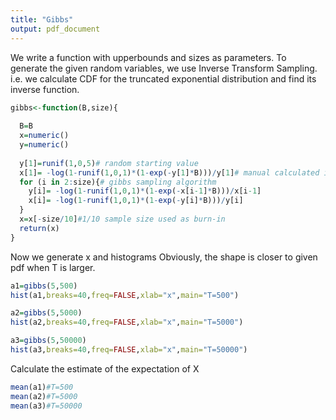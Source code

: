 ```yaml
---
title: "Gibbs"
output: pdf_document
---
```


 
We write a function with upperbounds and sizes as parameters.
To generate the given random variables, we use Inverse Transform Sampling.
i.e. we calculate CDF for the truncated exponential distribution and find its inverse function.

```r
gibbs<-function(B,size){
  
  B=B
  x=numeric()
  y=numeric()
  
  y[1]=runif(1,0,5)# random starting value
  x[1]= -log(1-runif(1,0,1)*(1-exp(-y[1]*B)))/y[1]# manual calculated inverse cdf
  for (i in 2:size){# gibbs sampling algorithm
    y[i]= -log(1-runif(1,0,1)*(1-exp(-x[i-1]*B)))/x[i-1]
    x[i]= -log(1-runif(1,0,1)*(1-exp(-y[i]*B)))/y[i]
  }
  x=x[-size/10]#1/10 sample size used as burn-in
  return(x)
}
```
\newpage
Now we generate x and histograms
Obviously, the shape is closer to given pdf when T is larger.
```r

a1=gibbs(5,500)
hist(a1,breaks=40,freq=FALSE,xlab="x",main="T=500")

a2=gibbs(5,5000)
hist(a2,breaks=40,freq=FALSE,xlab="x",main="T=5000")

a3=gibbs(5,50000)
hist(a3,breaks=40,freq=FALSE,xlab="x",main="T=50000")

```

Calculate the estimate of the expectation of X
```r
mean(a1)#T=500
mean(a2)#T=5000
mean(a3)#T=50000 
```

 